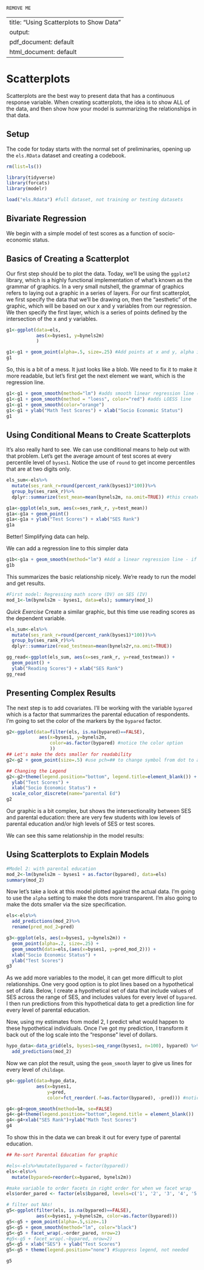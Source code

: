 ```r
REMOVE ME
```
---
title: "Using Scatterplots to Show Data"
output:
  pdf_document: default
  html_document: default
---
# Scatterplots {#scatterplots}

Scatterplots are the best way to present data that has a continuous response variable. When creating scatterplots, the idea is to show ALL of the data, and then show how your model is summarizing the relationships in that data. 

## Setup
The code for today starts with the normal set of preliminaries, opening up the `els.RData` dataset and creating a codebook. 

```r
rm(list=ls())

library(tidyverse)
library(forcats)
library(modelr)

load("els.Rdata") #full dataset, not training or testing datasets
```

## Bivariate Regression

We begin with a simple model of test scores as a function of socio-economic status. 

## Basics of Creating a Scatterplot

Our first step should be to plot the data. Today, we'll be using the `ggplot2` library, which is a highly functional implementation of what's known as the grammar of graphics. In a very small nutshell, the grammar of graphics refers to laying out a graphic in a series of layers. For our first scatterplot, we first specify the data that we'll be drawing on, then the "aesthetic" of the graphic, which will be based on our x and y variables from our regression. We then specify the first layer, which is a series of points defined by the intersection of the x and y variables. 

```r
g1<-ggplot(data=els,
           aes(x=byses1, y=bynels2m)
           )

g1<-g1 + geom_point(alpha=.5, size=.25) #Add points at x and y, alpha is brightness & size is size of dots
g1
```

So, this is a bit of a mess. It just looks like a blob. We need to fix it to make it more readable, but let's first get the next element we want, which is the regression line. 

```r
g1<-g1 + geom_smooth(method="lm") #adds smooth linear regression line (lm = linear model)
g1<-g1 + geom_smooth(method = "loess", color="red") #adds LOESS line
g1<-g1 + geom_smooth(color="orange")
g1<-g1 + ylab("Math Test Scores") + xlab("Socio Economic Status")
g1
```


## Using Conditional Means to Create Scatterplots

It's also really hard to see. We can use conditional means to help out with that problem. Let's get the average amount of test scores at every percentile level of `byses1`.  Notice the use of `round` to get income percentiles that are at two digits only. 

```r
els_sum<-els%>%
  mutate(ses_rank_r=round(percent_rank(byses1)*100))%>%
  group_by(ses_rank_r)%>%
  dplyr::summarize(test_mean=mean(bynels2m, na.omit=TRUE)) #this creates the mean test score at each percentile rank of SES in this data

g1a<-ggplot(els_sum, aes(x=ses_rank_r, y=test_mean))
g1a<-g1a + geom_point()
g1a<-g1a + ylab("Test Scores") + xlab("SES Rank")
g1a
```


Better! Simplifying data can help. 

We can add a regression line to this simpler data

```r
g1b<-g1a + geom_smooth(method="lm") #Add a linear regression line - if you omit method="lm" it defaults to LOESS line
g1b
```

This summarizes the basic relationship nicely. We're ready to run the model and get results. 

```r
#First model: Regressing math score (DV) on SES (IV)
mod_1<-lm(bynels2m ~ byses1, data=els); summary(mod_1)
```

_Quick Exercise_ Create a similar graphic, but this time use reading scores as the dependent variable.  
```r
els_sum<-els%>%
  mutate(ses_rank_r=round(percent_rank(byses1)*100))%>%
  group_by(ses_rank_r)%>%
  dplyr::summarize(read_testmean=mean(bynels2r,na.omit=TRUE)) 

gg_read<-ggplot(els_sum, aes(x=ses_rank_r, y=read_testmean)) +
  geom_point() + 
  ylab("Reading Scores") + xlab("SES Rank")
gg_read
```

## Presenting Complex Results

The next step is to add covariates. I'll be working with the variable `bypared` which is a factor that summarizes the parental education of respondents. I'm going to set the color of the markers by the `bypared` factor. 

```r
g2<-ggplot(data=filter(els, is.na(bypared)==FALSE),
            aes(x=byses1, y=bynels2m,
                color=as.factor(bypared) #notice the color option
                ))
## Let's make the dots smaller for readability
g2<-g2 + geom_point(size=.5) #use pch=## to change symbol from dot to another shape

## Changing the Legend
g2<-g2+theme(legend.position="bottom", legend.title=element_blank()) + 
  ylab("Test Scores") + 
  xlab("Socio Economic Status") + 
  scale_color_discrete(name="parental Ed")
g2
```

Our  graphic is a bit complex, but shows the intersectionality between SES and parental education: there are very few students with low levels of parental education and/or high levels of SES or test scores.  

We can see this same relationship in the model results: 

## Using Scatterplots to Explain Models
```r
#Model 2: with parental education
mod_2<-lm(bynels2m ~ byses1 + as.factor(bypared), data=els)
summary(mod_2)
```

Now let's take a look at this model plotted against the actual data. I'm going to use the `alpha` setting to make the dots more transparent. I'm also going to make the dots smaller via the size specification. 
```r
els<-els%>%
  add_predictions(mod_2)%>%
  rename(pred_mod_2=pred)

g3<-ggplot(els, aes(x=byses1, y=bynels2m)) + 
  geom_point(alpha=.2, size=.25) +
  geom_smooth(data=els,(aes(x=byses1, y=pred_mod_2))) + 
  xlab("Socio Economic Status") +
  ylab("Test Scores")
g3
```

As we add more variables to the model, it can get more difficult to plot relationships. One very good option is to plot lines based on a hypothetical set of data. Below, I create a hypothetical set of data that include values of SES across the range of SES, and includes values for every level of `bypared`. I then run predictions from this hypothetical data to get a prediction line for every level of parental education. 

Now, using my estimates from model 2, I predict what would happen to these hypothetical individuals.  Once I've got my prediction, I transform it back out of the log scale into the "response" level of dollars. 

```r
hypo_data<-data_grid(els, byses1=seq_range(byses1, n=100), bypared) %>% 
  add_predictions(mod_2)
```

Now we can plot the result, using the `geom_smooth` layer to give us lines for every level of `childage`. 

```r
g4<-ggplot(data=hypo_data,
           aes(x=byses1,
               y=pred,
               color=fct_reorder(.f=as.factor(bypared), -pred))) #notice color

g4<-g4+geom_smooth(method=lm, se=FALSE)
g4<-g4+theme(legend.position="bottom",legend.title = element_blank())
g4<-g4+xlab("SES Rank")+ylab("Math Test Scores")
g4
```

To show this in the data we can break it out for every type of parental education. 

```r
## Re-sort Parental Education for graphic

#els<-els%>%mutate(bypared = factor(bypared))
els<-els%>%
  mutate(bypared=reorder(x=bypared, bynels2m))

#make variable to order facets in right order for when we facet wrap
els$order_pared <- factor(els$bypared, levels=c('1', '2', '3', '4', '5', '6', '7', '8'))

# filter out NAs!
g5<-ggplot(filter(els, is.na(bypared)==FALSE),
           aes(x=byses1, y=bynels2m, color=as.factor(bypared)))
g5<-g5 + geom_point(alpha=.5,size=.1)
g5<-g5 + geom_smooth(method="lm", color="black")
g5<-g5 + facet_wrap(.~order_pared, nrow=2)
#g5<-g5 + facet_wrap(.~bypared, nrow=2)
g5<-g5 + xlab("SES") + ylab("Test Scores")
g5<-g5 + theme(legend.position="none") #Suppress legend, not needed

g5
```
